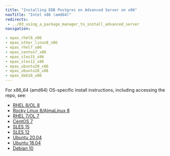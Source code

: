 ```yaml
---
title: "Installing EDB Postgres on Advanced Server on x86"
navTitle: "Intel x86 (amd64)"
redirects:
 - ../03_using_a_package_manager_to_install_advanced_server
navigation:

- epas_rhel8_x86
- epas_other_linux8_x86
- epas_rhel7_x86
- epas_centos7_x86
- epas_sles15_x86
- epas_sles12_x86
- epas_ubuntu20_x86
- epas_ubuntu18_x86
- epas_deb10_x86
---
```



For x86_64 (amd64) OS-specific install instructions, including accessing the repo, see:


- [RHEL 8/OL 8](epas_rhel8_x86)
- [Rocky Linux 8/AlmaLinux 8](epas_other_linux8_x86)
- [RHEL 7/OL 7](epas_rhel7_x86)
- [CentOS 7](epas_centos7_x86)
- [SLES 15](epas_sles15_x86)
- [SLES 12](epas_sles12_x86)
- [Ubuntu 20.04](epas_ubuntu20_x86)
- [Ubuntu 18.04](epas_ubuntu18_x86)
- [Debian 10](epas_deb10_x86)

